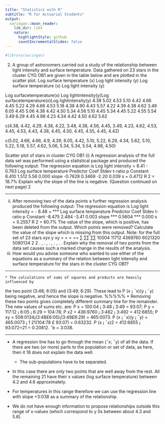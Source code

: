 ```yaml
---
title: "Statistics with R"
subtitle: "R for Actuarial Students"
output:
  xaringan::moon_reader:
    lib_dir: libs
    nature:
      highlightStyle: github
      countIncrementalSlides: false
---
```


```r

#library(xaringan)
```

 
2. A group of astronomers carried out  a study of the relationship between light intensity and surface temperature. Data  gathered on 23 stars in the cluster CYG OB1 are given in the table below and are plotted in the scatter plot.
Log surface temperature (x)
Log light intensity (y)
Log surface temperature (x)
Log light intensity (y) 

Log surfacetemperature(x) Log lightintensity(y)Log surfacetemperature(x)Log lightintensity(y)
4.38 5.02 4.53 5.10 
4.42 4.66 4.45 5.22 
4.29 4.66 4.53 5.18 
4.38 4.90 4.43 5.57 
4.22 4.39 4.38 4.62 
3.48 6.05 4.45 5.06
4.38 4.42 4.50 5.34
4.56 5.10 4.45 5.34 
4.45 5.22 4.55 5.54 
3.49 6.29 4.45 4.98 
4.23 4.34 4.42 4.50
4.62 5.62

c(4.38, 4.42, 4.29, 4.38, 4.22, 3.48, 4.38, 4.56, 4.45, 3.49, 
4.23, 4.62, 4.53, 4.45, 4.53, 4.43, 4.38, 4.45, 4.50, 4.45, 4.55, 
4.45, 4.42)


c(5.02, 4.66, 4.66, 4.9, 4.39, 6.05, 4.42, 5.10, 5.22, 6.29, 4.34, 
5.62, 5.10, 5.22, 5.18, 5.57, 4.62, 5.06, 5.34, 5.34, 5.54, 4.98, 
4.50)


Scatter plot of stars in cluster CYG OB1
(i) A regression analysis of the full data set was performed using a statistical package and produced the following output:
The regression equation is   Log light intensity = 8.41 - 0.763 Log surface temperature
Predictor       Coef       Stdev        t-ratio        p
Constant       8.410       1.512         5.56     0.000
slope           -0.7628      0.3469      -2.20     0.039                   s = 0.4712     R
2
= 18.7%
Explain why the slope of the line is negative.
(Question continued on next page)
2



---



 
 
(ii) After removing two of the data points a further regression analysis produced the following output:
The regression equation is   Log light intensity  = - 8.48 +  *** Log surface temperature
Predictor       Coef       Stdev    t-ratio        p
Constant      -8.475       2.484      -3.41    0.003
slope            ***          0.5604      ***      0.000            s = 0.2557      R
2
 = 60.7%
The value of the slope, which is positive, has been deleted from the output.
Which points were removed? Calculate the value of the slope which is missing from this output.
Note: for the full set of 23 stars
xyx
y xy
= = =
== ∑ ∑∑ ∑∑ 10004 11712 4369760 6021320 5080134 2 2 . , . , . , . , . .
Explain why the removal of two points from the data set causes such a marked change in the results of the analysis.
(iii) How would you advise someone who wanted to use either of the equations as a summary of the relation between light intensity and surface temperature for the stars in the cluster CYG OB1?

---


    * The calculations of sums of squares and products are heavily influenced by
the two point (3:48; 6:05) and (3:49; 6:29). These lead to
P
(x ¡ ¯x)(y ¡ ¯y)
being negative, and hence the slope is negative.
%%%%%
* Removing these two points gives completely different summary line for the
remainder. The new values of sums etc. are:
P
x = 100:04 ¡ 3:48 ¡ 3:49 =
93:07;
P
y = 117:12 ¡ 6:05 ¡ 6:29 = 104:78;
P
x2 = 436:9760 ¡ 3:482 ¡
3:492 = 412:6855;
P
xy = 508:0134¡(3:48£6:05)¡(3:49£6:29) = 465:0073.
P
(x ¡ ¯x)(y ¡ ¯y) = 465:0073 ¡ 1
21(104:78 £ 93:07) = 0:63232.
P
(x ¡ ¯x)2 =
412:6855 ¡ 93:072=21 = 0:20812. ˆb = 3:038.

---

* A regression line has to go through the mean (¯x; ¯y) of all the data. If there
are two (or more) parts to the population or set of data, as here, then it
18
does not explain the data well. 

    * The sub-populations have to be separated.
* In this case there are only two points that are well away from the rest. All
the remaining 21 have their x values (log surface temperature) between 4.2 and 4.6 approximately.
* For temperatures in this range therefore we can use
the regression line with slope +3:038 as a summary of the relationship. 
* We
do not have enough information to propose relationships outside this range
of x-values (which correspond to y
0s between about 4.3 and 5.6).




